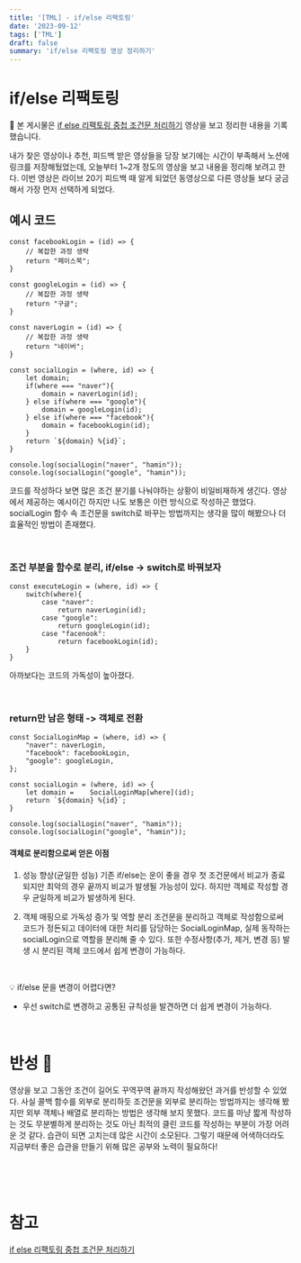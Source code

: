 ```yaml
---
title: '[TML] - if/else 리팩토링'
date: '2023-09-12'
tags: ['TML']
draft: false
summary: 'if/else 리팩토링 영상 정리하기'
---
```


# if/else 리팩토링
📌 본 게시물은 [if else 리팩토링 중첩 조건문 처리하기](https://www.youtube.com/watch?v=p0YEviesgRM&list=WL&index=7) 영상을 보고 정리한 내용을 기록했습니다.

내가 찾은 영상이나 추천, 피드백 받은 영상들을 당장 보기에는 시간이 부족해서 노션에 링크를 저장해뒀었는데, 오늘부터 1~2개 정도의 영상을 보고 내용을 정리해 보려고 한다. 이번 영상은 라이브 20기 피드백 때 알게 되었던 동영상으로 다른 영상들 보다 궁금해서 가장 먼저 선택하게 되었다.

## 예시 코드
```
const facebookLogin = (id) => {
	// 복잡한 과정 생략
	return "페이스북";
}

const googleLogin = (id) => {
	// 복잡한 과정 생략
	return "구글";
}

const naverLogin = (id) => {
	// 복잡한 과정 생략
	return "네이버";
}

const socialLogin = (where, id) => {
	let domain;
	if(where === "naver"){
		domain = naverLogin(id);
	} else if(where === "google"){
		domain = googleLogin(id);
	} else if(where === "facebook"){
		domain = facebookLogin(id);
	}
	return `${domain} %{id}`;
}

console.log(socialLogin("naver", "hamin"));
console.log(socialLogin("google", "hamin"));
```
코드를 작성하다 보면 많은 조건 분기를 나눠야하는 상황이 비일비재하게 생긴다. 영상에서 제공하는 예시이긴 하지만 나도 보통은 이런 방식으로 작성하곤 했었다.
socialLogin 함수 속 조건문을 switch로 바꾸는 방법까지는 생각을 많이 해봤으나 더 효율적인 방법이 존재했다.

<br/>

### 조건 부분을 함수로 분리, if/else -> switch로 바꿔보자
```
const executeLogin = (where, id) => {
	switch(where){
		case "naver":
			return naverLogin(id);
		case "google":
			return googleLogin(id);
		case "facenook":
			return facebookLogin(id);
	}
}
```
아까보다는 코드의 가독성이 높아졌다.

<br/>

### return만 남은 형태 -> 객체로 전환
```
const SocialLoginMap = (where, id) => {
	"naver": naverLogin,
	"facebook": facebookLogin,
	"google": googleLogin,
};

const socialLogin = (where, id) => {
	let domain =	SocialLoginMap[where](id);
	return `${domain} %{id}`;
}

console.log(socialLogin("naver", "hamin"));
console.log(socialLogin("google", "hamin"));
```
#### 객체로 분리함으로써 얻은 이점
1. 성능 향상(균일한 성능)
기존 if/else는 운이 좋을 경우 첫 조건문에서 비교가 종료되지만 최악의 경우 끝까지 비교가 발생될 가능성이 있다. 하지만 객체로 작성할 경우 균일하게 비교가 발생하게 된다.

2. 객체 매핑으로 가독성 증가 및 역할 분리
조건문을 분리하고 객체로 작성함으로써 코드가 정돈되고 데이터에 대한 처리를 담당하는 SocialLoginMap, 실제 동작하는 socialLogin으로 역할을 분리해 줄 수 있다.
또한 수정사항(추가, 제거, 변경 등) 발생 시 분리된 객체 코드에서 쉽게 변경이 가능하다.

<br/>

💡 if/else 문을 변경이 어렵다면?
- 우선 switch로 변경하고 공통된 규칙성을 발견하면 더 쉽게 변경이 가능하다.

<br/>

# 반성 🧐
영상을 보고 그동안 조건이 길어도 꾸역꾸역 끝까지 작성해왔던 과거를 반성할 수 있었다. 사실 콜백 함수를 외부로 분리하듯 조건문을 외부로 분리하는 방법까지는 생각해 봤지만 외부 객체나 배열로 분리하는 방법은 생각해 보지 못했다. 코드를 마냥 짧게 작성하는 것도 무분별하게 분리하는 것도 아닌 최적의 클린 코드를 작성하는 부분이 가장 어려운 것 같다. 습관이 되면 고치는데 많은 시간이 소모된다. 그렇기 때문에 어색하더라도 지금부터 좋은 습관을 만들기 위해 많은 공부와 노력이 필요하다!

<br/><br/><br/>

# 참고
[if else 리팩토링 중첩 조건문 처리하기](https://www.youtube.com/watch?v=p0YEviesgRM&list=WL&index=7)

